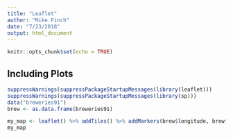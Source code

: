 ```yaml
---
title: "Leaflet"
author: "Mike Finch"
date: "7/23/2018"
output: html_document
---
```


```r
knitr::opts_chunk$set(echo = TRUE)
```

## Including Plots

```r
suppressWarnings(suppressPackageStartupMessages(library(leaflet)))
suppressWarnings(suppressPackageStartupMessages(library(sp)))
data("breweries91")
brew <- as.data.frame(breweries91)

my_map <- leaflet() %>% addTiles() %>% addMarkers(brew$longitude, brew$latitude, popup = brew$web, clusterOptions = markerClusterOptions())
my_map
```
